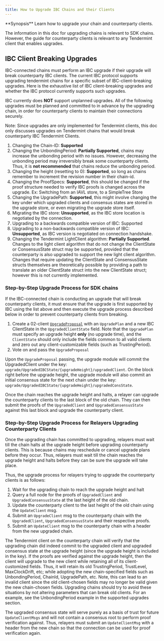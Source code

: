 ```yaml
---
title: How to Upgrade IBC Chains and their Clients
---
```


<Note>
**Synopsis**
Learn how to upgrade your chain and counterparty clients.
</Note>

The information in this doc for upgrading chains is relevant to SDK chains. However, the guide for counterparty clients is relevant to any Tendermint client that enables upgrades.

## IBC Client Breaking Upgrades

IBC-connected chains must perform an IBC upgrade if their upgrade will break counterparty IBC clients. The current IBC protocol supports upgrading tendermint chains for a specific subset of IBC-client-breaking upgrades. Here is the exhaustive list of IBC client-breaking upgrades and whether the IBC protocol currently supports such upgrades.

IBC currently does **NOT** support unplanned upgrades. All of the following upgrades must be planned and committed to in advance by the upgrading chain, in order for counterparty clients to maintain their connections securely.

Note: Since upgrades are only implemented for Tendermint clients, this doc only discusses upgrades on Tendermint chains that would break counterparty IBC Tendermint Clients.

1. Changing the Chain-ID: **Supported**
2. Changing the UnbondingPeriod: **Partially Supported**, chains may increase the unbonding period with no issues. However, decreasing the unbonding period may irreversibly break some counterparty clients. Thus, it is **not recommended** that chains reduce the unbonding period.
3. Changing the height (resetting to 0): **Supported**, so long as chains remember to increment the revision number in their chain-id.
4. Changing the ProofSpecs: **Supported**, this should be changed if the proof structure needed to verify IBC proofs is changed across the upgrade. Ex: Switching from an IAVL store, to a SimpleTree Store
5. Changing the UpgradePath: **Supported**, this might involve changing the key under which upgraded clients and consensus states are stored in the upgrade store, or even migrating the upgrade store itself.
6. Migrating the IBC store: **Unsupported**, as the IBC store location is negotiated by the connection.
7. Upgrading to a backwards compatible version of IBC: Supported
8. Upgrading to a non-backwards compatible version of IBC: **Unsupported**, as IBC version is negotiated on connection handshake.
9. Changing the Tendermint LightClient algorithm: **Partially Supported**. Changes to the light client algorithm that do not change the ClientState or ConsensusState struct may be supported, provided that the counterparty is also upgraded to support the new light client algorithm. Changes that require updating the ClientState and ConsensusState structs themselves are theoretically possible by providing a path to translate an older ClientState struct into the new ClientState struct; however this is not currently implemented.

### Step-by-Step Upgrade Process for SDK chains

If the IBC-connected chain is conducting an upgrade that will break counterparty clients, it must ensure that the upgrade is first supported by IBC using the list above and then execute the upgrade process described below in order to prevent counterparty clients from breaking.

1. Create a 02-client [`UpgradeProposal`](https://github.com/cosmos/ibc-go/blob/v5.3.1/proto/ibc/core/client/v1/client.proto#L58-L77) with an `UpgradePlan` and a new IBC ClientState in the `UpgradedClientState` field. Note that the `UpgradePlan` must specify an upgrade height **only** (no upgrade time), and the `ClientState` should only include the fields common to all valid clients and zero out any client-customizable fields (such as TrustingPeriod).
2. Vote on and pass the `UpgradeProposal`

Upon the `UpgradeProposal` passing, the upgrade module will commit the UpgradedClient under the key: `upgrade/UpgradedIBCState/{upgradeHeight}/upgradedClient`. On the block right before the upgrade height, the upgrade module will also commit an initial consensus state for the next chain under the key: `upgrade/UpgradedIBCState/{upgradeHeight}/upgradedConsState`.

Once the chain reaches the upgrade height and halts, a relayer can upgrade the counterparty clients to the last block of the old chain. They can then submit the proofs of the `UpgradedClient` and `UpgradedConsensusState` against this last block and upgrade the counterparty client.

### Step-by-Step Upgrade Process for Relayers Upgrading Counterparty Clients

Once the upgrading chain has committed to upgrading, relayers must wait till the chain halts at the upgrade height before upgrading counterparty clients. This is because chains may reschedule or cancel upgrade plans before they occur. Thus, relayers must wait till the chain reaches the upgrade height and halts before they can be sure the upgrade will take place.

Thus, the upgrade process for relayers trying to upgrade the counterparty clients is as follows:

1. Wait for the upgrading chain to reach the upgrade height and halt
2. Query a full node for the proofs of `UpgradedClient` and `UpgradedConsensusState` at the last height of the old chain.
3. Update the counterparty client to the last height of the old chain using the `UpdateClient` msg.
4. Submit an `UpgradeClient` msg to the counterparty chain with the `UpgradedClient`, `UpgradedConsensusState` and their respective proofs.
5. Submit an `UpdateClient` msg to the counterparty chain with a header from the new upgraded chain.

The Tendermint client on the counterparty chain will verify that the upgrading chain did indeed commit to the upgraded client and upgraded consensus state at the upgrade height (since the upgrade height is included in the key). If the proofs are verified against the upgrade height, then the client will upgrade to the new client while retaining all of its client-customized fields. Thus, it will retain its old TrustingPeriod, TrustLevel, MaxClockDrift, etc; while adopting the new chain-specified fields such as UnbondingPeriod, ChainId, UpgradePath, etc. Note, this can lead to an invalid client since the old client-chosen fields may no longer be valid given the new chain-chosen fields. Upgrading chains should try to avoid these situations by not altering parameters that can break old clients. For an example, see the UnbondingPeriod example in the supported upgrades section.

The upgraded consensus state will serve purely as a basis of trust for future `UpdateClientMsgs` and will not contain a consensus root to perform proof verification against. Thus, relayers must submit an `UpdateClientMsg` with a header from the new chain so that the connection can be used for proof verification again.
